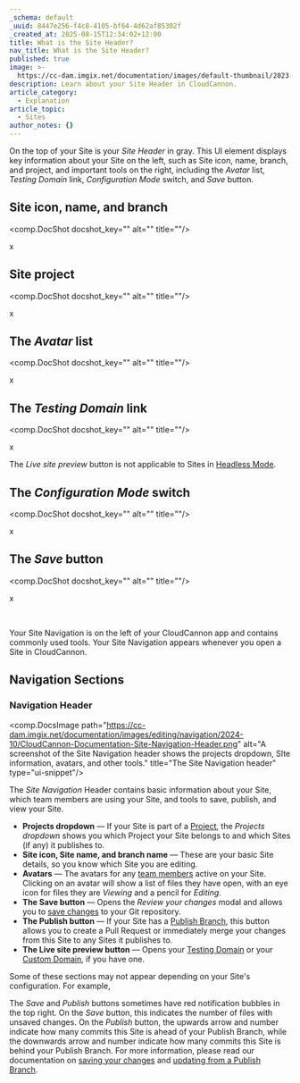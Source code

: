 ```yaml
---
_schema: default
_uuid: 8447e256-f4c8-4105-bf64-4d62af85302f
_created_at: 2025-08-15T12:34:02+12:00
title: What is the Site Header?
nav_title: What is the Site Header?
published: true
image: >-
  https://cc-dam.imgix.net/documentation/images/default-thumbnail/2023-Q4/CloudCannon-Documentation-Thumbnail.png
description: Learn about your Site Header in CloudCannon.
article_category:
  - Explanation
article_topic:
  - Sites
author_notes: {}
---
```

On the top of your Site is your *Site Header* in gray. This UI element displays key information about your Site on the left, such as Site icon, name, branch, and project, and important tools on the right, including the *Avatar* list, *Testing Domain* link, *Configuration Mode* switch, and *Save* button.

## Site icon, name, and branch

<comp.DocShot docshot_key="" alt="" title=""/>

x

## Site project

<comp.DocShot docshot_key="" alt="" title=""/>

x

## The *Avatar* list

<comp.DocShot docshot_key="" alt="" title=""/>

x

## The *Testing Domain* link

<comp.DocShot docshot_key="" alt="" title=""/>

x

The *Live site preview* button is not applicable to Sites in [Headless Mode](/documentation/articles/what-is-headless-mode/).

## The *Configuration Mode* switch

<comp.DocShot docshot_key="" alt="" title=""/>

x

## The *Save* button

<comp.DocShot docshot_key="" alt="" title=""/>

x

&nbsp;

Your Site Navigation is on the left of your CloudCannon app and contains commonly used tools. Your Site Navigation appears whenever you open a Site in CloudCannon.

## Navigation Sections

### Navigation Header

<comp.DocsImage path="https://cc-dam.imgix.net/documentation/images/editing/navigation/2024-10/CloudCannon-Documentation-Site-Navigation-Header.png" alt="A screenshot of the Site Navigation header shows the projects dropdown, SIte information, avatars, and other tools." title="The Site Navigation header" type="ui-snippet"/>

The *Site Navigation* Header contains basic information about your Site, which team members are using your Site, and tools to save, publish, and view your Site.

* **Projects dropdown** — If your Site is part of a [Project](/documentation/articles/create-a-project/), the *Projects dropdown* shows you which Project your Site belongs to and which Sites (if any) it publishes to.
* **Site icon, Site name, and branch name** — These are your basic Site details, so you know which Site you are editing.
* **Avatars** — The avatars for any [team members](/documentation/articles/what-is-a-team-member/) active on your Site. Clicking on an avatar will show a list of files they have open, with an eye icon for files they are *Viewing* and a pencil for *Editing*.
* **The Save button** — Opens the *Review your changes* modal and allows you to [save changes](/documentation/articles/save-your-changes/) to your Git repository.
* **The Publish button** — If your Site has a [Publish Branch](/documentation/articles/connect-a-publish-branch/), this button allows you to create a Pull Request or immediately merge your changes from this Site to any Sites it publishes to.
* **The Live site preview button** — Opens your [Testing Domain](/documentation/articles/what-is-a-testing-domain/) or your [Custom Domain](/documentation/articles/what-is-a-custom-domain/), if you have one.

Some of these sections may not appear depending on your Site's configuration. For example,

The *Save* and *Publish* buttons sometimes have red notification bubbles in the top right. On the *Save* button, this indicates the number of files with unsaved changes. On the *Publish* button, the upwards arrow and number indicate how many commits this Site is ahead of your Publish Branch, while the downwards arrow and number indicate how many commits this Site is behind your Publish Branch. For more information, please read our documentation on [saving your changes](/documentation/articles/save-your-changes/) and [updating from a Publish Branch](/documentation/articles/update-from-a-publish-branch/).